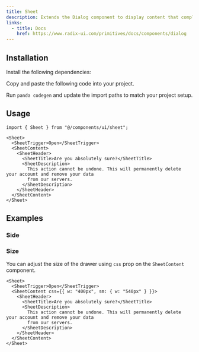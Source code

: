 ```yaml
---
title: Sheet
description: Extends the Dialog component to display content that complements the main content of the screen.
links:
  - title: Docs
    href: https://www.radix-ui.com/primitives/docs/components/dialog
---
```


<ComponentPreview name="sheet-demo" />

## Installation

<Steps>

<Step>Install the following dependencies:</Step>

<PackageInstaller name="@radix-ui/react-dialog" />

<Step>Copy and paste the following code into your project.</Step>

<ComponentSource name="sheet.ts" type="slot-recipe" />

<ComponentSource name="sheet.tsx" type="component" />

<Step>Run `panda codegen` and update the import paths to match your project setup.</Step>

</Steps>

## Usage

```tsx
import { Sheet } from "@/components/ui/sheet";
```

```tsx
<Sheet>
  <SheetTrigger>Open</SheetTrigger>
  <SheetContent>
    <SheetHeader>
      <SheetTitle>Are you absolutely sure?</SheetTitle>
      <SheetDescription>
        This action cannot be undone. This will permanently delete your account and remove your data
        from our servers.
      </SheetDescription>
    </SheetHeader>
  </SheetContent>
</Sheet>
```

## Examples

### Side

<ComponentPreview name="sheet-side" />

### Size

You can adjust the size of the drawer using `css` prop on the `SheetContent` component.

```tsx
<Sheet>
  <SheetTrigger>Open</SheetTrigger>
  <SheetContent css={{ w: "400px", sm: { w: "540px" } }}>
    <SheetHeader>
      <SheetTitle>Are you absolutely sure?</SheetTitle>
      <SheetDescription>
        This action cannot be undone. This will permanently delete your account and remove your data
        from our servers.
      </SheetDescription>
    </SheetHeader>
  </SheetContent>
</Sheet>
```

